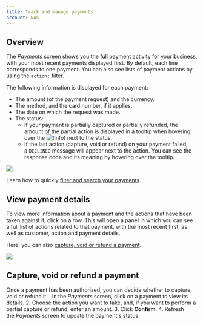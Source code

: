 ```yaml
---
title: Track and manage payments
account: NAS
---
```


## Overview

The *Payments* screen shows you the full payment activity for your business, with your most recent payments displayed first. By default, each line corresponds to one payment. You can also see lists of payment actions by using the `action:` filter.

The following information is displayed for each payment:

- The amount (of the payment request) and the currency.
- The method, and the card number, if it applies.
- The date on which the request was made.
- The status:
  - If your payment is partially captured or partially refunded, the amount of the partial action is displayed in a tooltip when hovering over the ![(info)](/s/en_GB/7901/abf7b35644d5a5d1d7e4b0969a83e8eb2b569fb5/_/images/icons/emoticons/information.svg) next to the status.
  - If the last action (capture, void or refund) on your payment failed, a `DECLINED` message will appear next to the action. You can see the response code and its meaning by hovering over the tooltip.

![](/download/attachments/8488051/dashboard_payments_screen.png?version=1&modificationDate=1598006631637&api=v2)

Learn how to quickly [filter and search your payments](/display/x/Filter+payments).

## View payment details

To view more information about a payment and the actions that have been taken against it, click on a row. This will open a panel in which you can see a full list of actions related to that payment, with the most recent first, as well as customer, action and payment details.

Here, you can also [capture, void or refund a payment](#Trackandmanagepayments-paymentactions).

![](/download/attachments/8488051/payment_details_panel.png?version=1&modificationDate=1598006631691&api=v2)

## Capture, void or refund a payment 

Once a payment has been authorized, you can decide whether to capture, void or refund it.
. In the *Payments* screen, click on a payment to view its details. 2. Choose the action you want to take, and, if you want to perform a partial capture or refund, enter an amount. 3. Click **Confirm**. 4. Refresh the *Payments* screen to update the payment's status.
